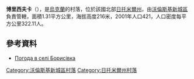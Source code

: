 {{coord|50|33|59|N|27|21|9|E|scale:30000|display=title}}

'''博里西夫卡'''（{{lang-uk|Борисівка}}），是[[烏克蘭|烏克蘭]]的村落，位於該國北部[[日托米爾州|日托米爾州]]，由[[沃倫斯基新城區|沃倫斯基新城區]]負責管轄，面積1.31平方公里，海拔高度216米，2001年人口421，人口密度每平方公里322.11人。

==參考資料==
* [http://weather.in.ua/ua/zhitomirskaja/1808 Погода в селі Борисівка] {{Wayback|url=http://weather.in.ua/ua/zhitomirskaja/1808 |date=20111219162632 }}

{{DEFAULTSORT:Борисівка}}
[[Category:沃倫斯基新城區村落|Category:沃倫斯基新城區村落]]
[[Category:日托米爾州村落|Category:日托米爾州村落]]


{{Zhytomyr-geo-stub}}